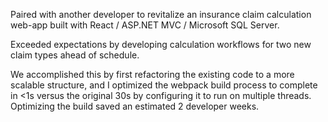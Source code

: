 Paired with another developer to revitalize an insurance claim calculation web-app built with React / ASP.NET MVC / Microsoft SQL Server.

Exceeded expectations by developing calculation workflows for two new claim types ahead of schedule.

We accomplished this by first refactoring the existing code to a more scalable structure, and I optimized the webpack build process to complete in \<1s versus the original 30s by configuring it to run on multiple threads. Optimizing the build saved an estimated 2 developer weeks.
